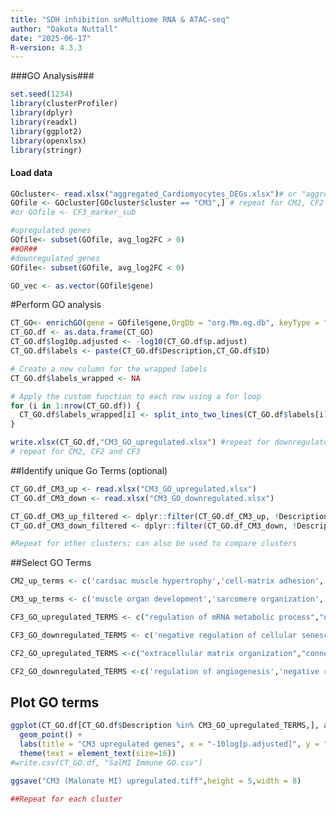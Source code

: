 ---
title: "SDH inhibition snMultiome RNA & ATAC-seq"
author: "Dakota Nuttall"
date: "2025-06-17"
R-version: 4.3.3
---

###GO Analysis###
```{r echo=TRUE}
set.seed(1234)
library(clusterProfiler)
library(dplyr)
library(readxl)
library(ggplot2)
library(openxlsx)
library(stringr)
```
####  Load data  ####

```{r echo=TRUE}
GOcluster<- read.xlsx("aggregated_Cardiomyocytes_DEGs.xlsx")# or "aggregated_Cardiac_Fibroblasts_DEGs.xlsx" for CFs
GOfile <- GOcluster[GOcluster$cluster == "CM3",] # repeat for CM2, CF2 and CF3
#or GOfile <- CF3_marker_sub

#upregulated genes
GOfile<- subset(GOfile, avg_log2FC > 0)
##OR##
#downregulated genes
GOfile<- subset(GOfile, avg_log2FC < 0)

GO_vec <- as.vector(GOfile$gene)
```
#Perform GO analysis
```{r echo=TRUE}
CT_GO<- enrichGO(gene = GOfile$gene,OrgDb = "org.Mm.eg.db", keyType = "SYMBOL", ont = "BP")
CT_GO.df <- as.data.frame(CT_GO)
CT_GO.df$log10p.adjusted <- -log10(CT_GO.df$p.adjust)
CT_GO.df$labels <- paste(CT_GO.df$Description,CT_GO.df$ID)

# Create a new column for the wrapped labels
CT_GO.df$labels_wrapped <- NA

# Apply the custom function to each row using a for loop
for (i in 1:nrow(CT_GO.df)) {
  CT_GO.df$labels_wrapped[i] <- split_into_two_lines(CT_GO.df$labels[i])
}

write.xlsx(CT_GO.df,"CM3_GO_upregulated.xlsx") #repeat for downregulated
# repeat for CM2, CF2 and CF3
```
##Identify unique Go Terms (optional)
```{r echo=TRUE}

CT_GO.df_CM3_up <- read.xlsx("CM3_GO_upregulated.xlsx")
CT_GO.df_CM3_down <- read.xlsx("CM3_GO_downregulated.xlsx")

CT_GO.df_CM3_up_filtered <- dplyr::filter(CT_GO.df_CM3_up, !Description %in% CT_GO.df_CM3_down$Description)
CT_GO.df_CM3_down_filtered <- dplyr::filter(CT_GO.df_CM3_down, !Description %in% CT_GO.df_CM3_up$Description)

#Repeat for other clusters; can also be used to compare clusters 

```
##Select GO Terms
```{r echo=TRUE}
CM2_up_terms <- c('cardiac muscle hypertrophy','cell-matrix adhesion','extracellular matrix organization','negative regulation of growth','cardiac muscle hypertrophy in response to stress','Ras protein signal transduction','positive regulation of extrinsic apoptotic signaling pathway','positive regulation of extrinsic apoptotic signaling pathway')

CM3_up_terms <- c('muscle organ development','sarcomere organization','Wnt signaling pathway','negative regulation of anoikis','response to oxidative stress','positive regulation of chromosome organization','muscle cell proliferation','reactive oxygen species metabolic process')

CF3_GO_upregulated_TERMS <- c("regulation of mRNA metabolic process","nucleocytoplasmic transport","RNA splicing","cell-substrate adhesion", "regulation of cell morphogenesis", "positive regulation of growth","heterochromatin formation","positive regulation of Wnt signaling pathway")

CF3_GO_downregulated_TERMS <- c('negative regulation of cellular senescence','extracellular matrix assembly','replacement ossification','negative regulation of Wnt signaling pathway','cell-matrix adhesion','negative regulation of growth','stress fiber assembly','muscle cell differentiation')

CF2_GO_upregulated_TERMS <-c("extracellular matrix organization","connective tissue development","actin filament organization","muscle cell development","cell-matrix adhesion","cell-substrate junction organization","negative regulation of growth","wound healing involved in inflammatory response")

CF2_GO_downregulated_TERMS <-c('regulation of angiogenesis','negative regulation of MAPK cascade','response to oxidative stress','negative regulation of ERK1 and ERK2 cascade','interleukin-6 production','reactive oxygen species metabolic process','regeneration','canonical Wnt signaling pathway')

```
## Plot GO terms
```{r echo=TRUE}
ggplot(CT_GO.df[CT_GO.df$Description %in% CM3_GO_upregulated_TERMS,], aes(x=log10p.adjusted, y= reorder(labels_wrapped,log10p.adjusted), color = qvalue,  size=Count)) +
  geom_point() +
  labs(title = "CM3 upregulated genes", x = "-10log[p.adjusted]", y = "") + scale_color_gradient(low="red", high="blue") +
  theme(text = element_text(size=16))
#write.csv(CT_GO.df, "SalMI Immune GO.csv")

ggsave("CM3 (Malonate MI) upregulated.tiff",height = 5,width = 8)

##Repeat for each cluster

```
